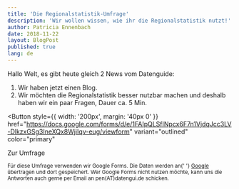 ```yaml
---
title: 'Die Regionalstatistik-Umfrage'
description: 'Wir wollen wissen, wie ihr die Regionalstatistik nutzt!'
author: Patricia Ennenbach
date: 2018-11-22
layout: BlogPost
published: true
lang: de
---
```



Hallo Welt,
es gibt heute gleich 2 News vom Datenguide:

1. Wir haben jetzt einen Blog.
2. Wir möchten die Regionalstatistik besser nutzbar machen und deshalb haben wir ein paar Fragen, Dauer ca. 5 Min.

<Button
  style={{ width: '200px', margin: '40px 0' }}
  href="https://docs.google.com/forms/d/e/1FAIpQLSfINpcx6F7n1VjdqJcc3LV-DlkzxGSg3IneXQx8WjiIqv-eug/viewform"
  variant="outlined"
  color="primary"
>
  Zur Umfrage
</Button>

<small>
  Für diese Umfrage verwenden wir Google Forms. Die Daten werden an{' '}
  <a href="https://policies.google.com/privacy?hl=de">Google</a> übertragen und
  dort gespeichert. Wer Google Forms nicht nutzen möchte, kann uns die Antworten
  auch gerne per Email an pen(AT)datengui.de schicken.
</small>

